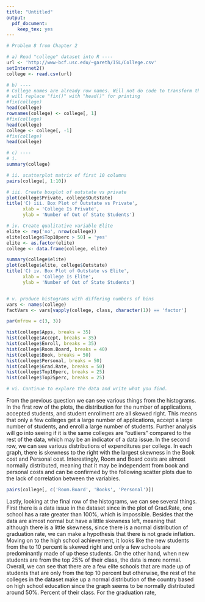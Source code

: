 ```yaml
---
title: "Untitled"
output: 
  pdf_document: 
    keep_tex: yes
---
```


```r
# Problem 8 from Chapter 2

# a) Read "college" dataset into R ----
url <- 'http://www-bcf.usc.edu/~gareth/ISL/College.csv'
setInternet2()
college <- read.csv(url)

# b) ---- 
# College names are already row names. Will not do code to transform that
# will replace "fix()" with "head()" for printing
#fix(college)
head(college)
rownames(college) <- college[, 1]
#fix(college)
head(college)
college <- college[, -1]
#fix(college)
head(college)

# c) ----
# i.
summary(college)

# ii. scatterplot matrix of first 10 columns
pairs(college[, 1:10])

# iii. Create boxplot of outstate vs private
plot(college$Private, college$Outstate)
title('C) iii. Box Plot of Outstate vs Private',
      xlab = 'College Is Private',
      ylab = 'Number of Out of State Students')

# iv. Create qualitative variable Elite
elite <- rep('no', nrow(college))
elite[college$Top10perc > 50] = 'yes'
elite <- as.factor(elite)
college <- data.frame(college, elite)

summary(college$elite)
plot(college$elite, college$Outstate)
title('C) iv. Box Plot of Outstate vs Elite',
      xlab = 'College Is Elite',
      ylab = 'Number of Out of State Students')


# v. produce histograms with differing numbers of bins
vars <- names(college)
factVars <- vars[vapply(college, class, character(1)) == 'factor']

par(mfrow = c(3, 3))

hist(college$Apps, breaks = 35)
hist(college$Accept, breaks = 35)
hist(college$Enroll, breaks = 35)
hist(college$Room.Board, breaks = 40)
hist(college$Book, breaks = 50)
hist(college$Personal, breaks = 50)
hist(college$Grad.Rate, breaks = 50)
hist(college$Top10perc, breaks = 25)
hist(college$Top25perc, breaks = 25)

# vi. Continue to explore the data and write what you find.
```

From the previous question we can see various things from the histograms.
In the first row of the plots, the distribution for the number of applications,
accepted students, and student enrollment are all skewed right. This means that
only a few colleges get a large number of applications, accept a large number of students,
and enroll a large number of students. Further analysis will go into seeing if it is the same 
colleges are "outliers" compared to the rest of the data, which may be an indicator of a data
issue. In the second row, we can see various distributions of expenditures per college. In each
graph, there is skewness to the right with the largest skewness in the Book cost and Personal cost.
Interestingly, Room and Board costs are almost normally distributed, meaning that it may be independent
from book and personal costs and can be confirmed by the following scatter plots due to the lack of
correlation between the variables.

```r
pairs(college[, c('Room.Board', 'Books', 'Personal')])
```

Lastly, looking at the final row of the histograms, we can see several things. First there is a data
issue in the dataset since in the plot of Grad.Rate, one school has a rate greater than 100%,
which is impossible. Besides that the data are almost normal but have a little skewness left, 
meaning that although there is a little skewness, since there is a normal distribution of graduation
rate, we can make a hypothesis that there is not grade inflation. Moving on to the high school 
achievement, it looks like the new students from the to 10 percent is skewed right and only a few 
schools are predominantly made of up these students.  On the other hand, when new students are
from the top 25% of their class, the data is more normal. Overall, we can see that there are a few
elite schools that are made up of students that are only from the top 10 percent but otherwise, the
rest of the colleges in the dataset make up a normal distribution of the country based on high school
education since the graph seems to be normally distributed around 50%.
Percent of their class. For the graduation rate, 